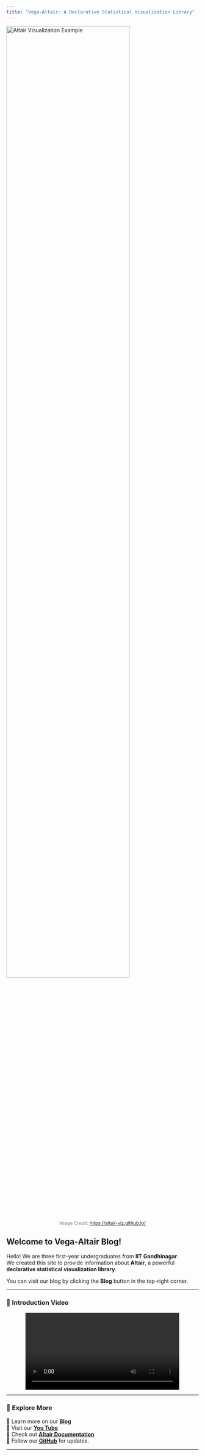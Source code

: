 ```yaml
---
title: "Vega-Altair: A Declarative Statistical Visualization Library"
---
```

<img src="media/image.png" alt="Altair Visualization Example" width="80%">
<p style="font-size:12px; text-align:center; color:gray;">
    Image Credit: <a href="https://altair-viz.github.io/" target="_blank">https://altair-viz.github.io/</a>
</p>

## Welcome to Vega-Altair Blog!  

Hello! We are three first-year undergraduates from **IIT Gandhinagar**.  
We created this site to provide information about **Altair**, a powerful **declarative statistical visualization library**.

You can visit our blog by clicking the **Blog** button in the top-right corner.

---

### **🎥 Introduction Video**
<center>


<video controls width="80%">
  <source src="media/WhatsApp Video 2025-02-23 at 23.24.45.mp4" type="video/mp4">
  Your browser does not support the video tag.
</video>
</center>

---

### **🚀 Explore More**
🔹 Learn more on our **[Blog](blog.qmd)**  
🔹 Visit our **[You Tube](https://youtu.be/pM0GKncBzuA)**  
🔹 Check out **[Altair Documentation](https://altair-viz.github.io/)**  
🔹 Follow our **[GitHub](https://github.com/Mitesh-V-Chauhan/PSDV-EXPOSITION.git)** for updates. 

---